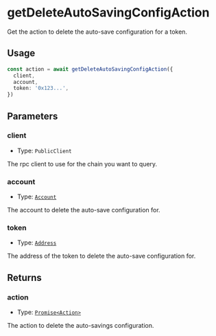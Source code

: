 # getDeleteAutoSavingConfigAction

Get the action to delete the auto-save configuration for a token.

## Usage

```typescript copy
const action = await getDeleteAutoSavingConfigAction({
  client,
  account,
  token: '0x123...',
})
```

## Parameters

### client

- Type: `PublicClient`

The rpc client to use for the chain you want to query.

### account

- Type: [`Account`](/module-sdk/glossary/types#account)

The account to delete the auto-save configuration for.

### token

- Type: [`Address`](https://viem.sh/docs/glossary/types#address)

The address of the token to delete the auto-save configuration for.

## Returns

### action

- Type: [`Promise<Action>`](/module-sdk/glossary/types#action)

The action to delete the auto-savings configuration.
